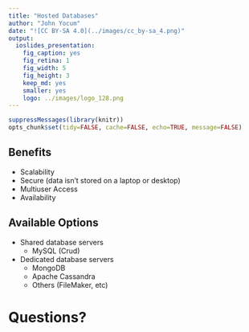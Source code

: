 ```yaml
---
title: "Hosted Databases"
author: "John Yocum"
date: "![CC BY-SA 4.0](../images/cc_by-sa_4.png)"
output:
  ioslides_presentation:
    fig_caption: yes
    fig_retina: 1
    fig_width: 5
    fig_height: 3
    keep_md: yes
    smaller: yes
    logo: ../images/logo_128.png
---
```


```r
suppressMessages(library(knitr))
opts_chunk$set(tidy=FALSE, cache=FALSE, echo=TRUE, message=FALSE)
```

## Benefits

- Scalability
- Secure (data isn't stored on a laptop or desktop)
- Multiuser Access
- Availability

## Available Options

- Shared database servers
    - MySQL (Crud)
- Dedicated database servers
    - MongoDB
    - Apache Cassandra
    - Others (FileMaker, etc)

# Questions?